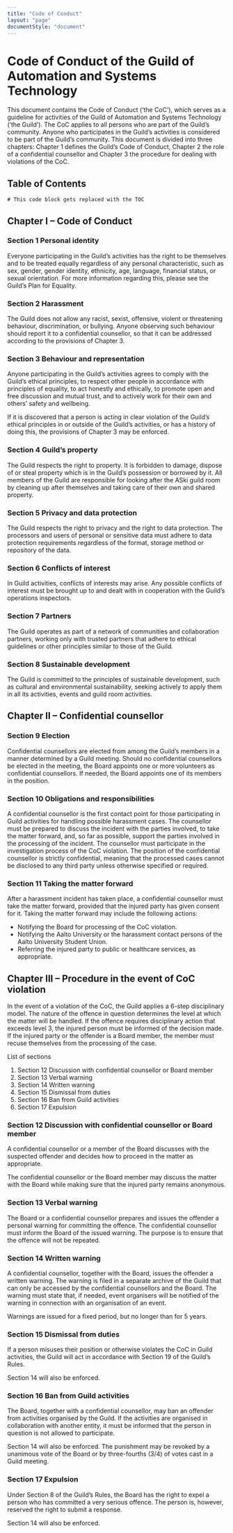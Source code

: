 ```yaml
---
title: "Code of Conduct"
layout: "page"
documentStyle: "document"
---
```


# Code of Conduct of the Guild of Automation and Systems Technology
This document contains the Code of Conduct (‘the CoC’), which serves as a guideline for activities of the Guild of Automation and Systems Technology (‘the Guild’). The CoC applies to all persons who are part of the Guild’s community. Anyone who participates in the Guild’s activities is considered to be part of the Guild’s community. This document is divided into three chapters: Chapter 1 defines the Guild’s Code of Conduct, Chapter 2 the role of a confidential counsellor and Chapter 3 the procedure for dealing with violations of the CoC.

## Table of Contents
```toc
# This code block gets replaced with the TOC
```

## Chapter I – Code of Conduct

### Section 1 Personal identity

Everyone participating in the Guild’s activities has the right to be themselves and to be treated equally regardless of any personal characteristic, such as sex, gender, gender identity, ethnicity, age, language, financial status, or sexual orientation.
For more information regarding this, please see the Guild’s Plan for Equality.

### Section 2 Harassment

The Guild does not allow any racist, sexist, offensive, violent or threatening behaviour, discrimination, or bullying. Anyone observing such behaviour should report it to a confidential counsellor, so that it can be addressed according to the provisions of Chapter 3.

### Section 3 Behaviour and representation

Anyone participating in the Guild’s activities agrees to comply with the Guild’s ethical principles, to respect other people in accordance with principles of equality, to act honestly and ethically, to promote open and free discussion and mutual trust, and to actively work for their own and others’ safety and wellbeing.

If it is discovered that a person is acting in clear violation of the Guild’s ethical principles in or outside of the Guild’s activities, or has a history of doing this, the provisions of Chapter 3 may be enforced.

### Section 4 Guild’s property

The Guild respects the right to property. It is forbidden to damage, dispose of or steal property which is in the Guild’s possession or borrowed by it. All members of the Guild are responsible for looking after the ASki guild room by cleaning up after themselves and taking care of their own and shared property.

### Section 5 Privacy and data protection

The Guild respects the right to privacy and the right to data protection. The processors and users of personal or sensitive data must adhere to data protection requirements regardless of the format, storage method or repository of the data.

### Section 6 Conflicts of interest

In Guild activities, conflicts of interests may arise. Any possible conflicts of interest must be brought up to and dealt with in cooperation with the Guild’s operations inspectors.

### Section 7 Partners

The Guild operates as part of a network of communities and collaboration partners, working only with trusted partners that adhere to ethical guidelines or other principles similar to those of the Guild.

### Section 8 Sustainable development

The Guild is committed to the principles of sustainable development, such as cultural and environmental sustainability, seeking actively to apply them in all its activities, events and guild room activities.

## Chapter II – Confidential counsellor

### Section 9 Election

Confidential counsellors are elected from among the Guild’s members in a manner determined by a Guild meeting. Should no confidential counsellors be elected in the meeting, the Board appoints one or more volunteers as confidential counsellors. If needed, the Board appoints one of its members in the position.

### Section 10 Obligations and responsibilities

A confidential counsellor is the first contact point for those participating in Guild activities for handling possible harassment cases. The counsellor must be prepared to discuss the incident with the parties involved, to take the matter forward, and, so far as possible, support the parties involved in the processing of the incident. The counsellor must participate in the investigation process of the CoC violation.
The position of the confidential counsellor is strictly confidential, meaning that the processed cases cannot be disclosed to any third party unless otherwise specified or required.

### Section 11 Taking the matter forward

After a harassment incident has taken place, a confidential counsellor must take the matter forward, provided that the injured party has given consent for it.
Taking the matter forward may include the following actions:
- Notifying the Board for processing of the CoC violation.
- Notifying the Aalto University or the harassment contact persons of the Aalto University Student Union.
- Referring the injured party to public or healthcare services, as appropriate.

## Chapter III – Procedure in the event of CoC violation

In the event of a violation of the CoC, the Guild applies a 6-step disciplinary model. The nature of the offence in question determines the level at which the matter will be handled. If the offence requires disciplinary action that exceeds level 3, the injured person must be informed of the decision made. If the injured party or the offender is a Board member, the member must recuse themselves from the processing of the case.

List of sections
1. Section 12 Discussion with confidential counsellor or Board member
2. Section 13 Verbal warning
3. Section 14 Written warning
4. Section 15 Dismissal from duties
5. Section 16 Ban from Guild activities
6. Section 17 Expulsion

### Section 12 Discussion with confidential counsellor or Board member

A confidential counsellor or a member of the Board discusses with the suspected offender and decides how to proceed in the matter as appropriate.

The confidential counsellor or the Board member may discuss the matter with the Board while making sure that the injured party remains anonymous.

### Section 13 Verbal warning

The Board or a confidential counsellor prepares and issues the offender a personal warning for committing the offence. The confidential counsellor must inform the Board of the issued warning. The purpose is to ensure that the offence will not be repeated.

### Section 14 Written warning

A confidential counsellor, together with the Board, issues the offender a written warning. The warning is filed in a separate archive of the Guild that can only be accessed by the confidential counsellors and the Board.
The warning must state that, if needed, event organisers will be notified of the warning in connection with an organisation of an event.

Warnings are issued for a fixed period, but no longer than for 5 years.

### Section 15 Dismissal from duties

If a person misuses their position or otherwise violates the CoC in Guild activities, the Guild will act in accordance with Section 19 of the Guild’s Rules.

Section 14 will also be enforced.

### Section 16 Ban from Guild activities

The Board, together with a confidential counsellor, may ban an offender from activities organised by the Guild. If the activities are organised in collaboration with another entity, it must be informed that the person in question is not allowed to participate.

Section 14 will also be enforced.
The punishment may be revoked by a unanimous vote of the Board or by three-fourths (3/4) of votes cast in a Guild meeting.

### Section 17 Expulsion

Under Section 8 of the Guild’s Rules, the Board has the right to expel a person who has committed a very serious offence. The person is, however, reserved the right to submit a response.

Section 14 will also be enforced.
